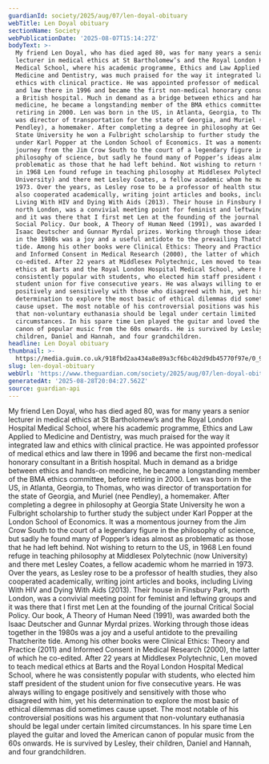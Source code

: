 ```yaml
---
guardianId: society/2025/aug/07/len-doyal-obituary
webTitle: Len Doyal obituary
sectionName: Society
webPublicationDate: '2025-08-07T15:14:27Z'
bodyText: >-
  My friend Len Doyal, who has died aged 80, was for many years a senior
  lecturer in medical ethics at St Bartholomew’s and the Royal London Hospital
  Medical School, where his academic programme, Ethics and Law Applied to
  Medicine and Dentistry, was much praised for the way it integrated law and
  ethics with clinical practice. He was appointed professor of medical ethics
  and law there in 1996 and became the first non-medical honorary consultant in
  a British hospital. Much in demand as a bridge between ethics and hands-on
  medicine, he became a longstanding member of the BMA ethics committee, before
  retiring in 2000. Len was born in the US, in Atlanta, Georgia, to Thomas, who
  was director of transportation for the state of Georgia, and Muriel (nee
  Pendley), a homemaker. After completing a degree in philosophy at Georgia
  State University he won a Fulbright scholarship to further study the subject
  under Karl Popper at the London School of Economics. It was a momentous
  journey from the Jim Crow South to the court of a legendary figure in the
  philosophy of science, but sadly he found many of Popper’s ideas almost as
  problematic as those that he had left behind. Not wishing to return to the US,
  in 1968 Len found refuge in teaching philosophy at Middlesex Polytechnic (now
  University) and there met Lesley Coates, a fellow academic whom he married in
  1973. Over the years, as Lesley rose to be a professor of health studies, they
  also cooperated academically, writing joint articles and books, including
  Living With HIV and Dying With Aids (2013). Their house in Finsbury Park,
  north London, was a convivial meeting point for feminist and leftwing groups
  and it was there that I first met Len at the founding of the journal Critical
  Social Policy. Our book, A Theory of Human Need (1991), was awarded both the
  Isaac Deutscher and Gunnar Myrdal prizes. Working through those ideas together
  in the 1980s was a joy and a useful antidote to the prevailing Thatcherite
  tide. Among his other books were Clinical Ethics: Theory and Practice (2011)
  and Informed Consent in Medical Research (2000), the latter of which he
  co-edited. After 22 years at Middlesex Polytechnic, Len moved to teach medical
  ethics at Barts and the Royal London Hospital Medical School, where he was
  consistently popular with students, who elected him staff president of the
  student union for five consecutive years. He was always willing to engage
  positively and sensitively with those who disagreed with him, yet his
  determination to explore the most basic of ethical dilemmas did sometimes
  cause upset. The most notable of his controversial positions was his argument
  that non-voluntary euthanasia should be legal under certain limited
  circumstances. In his spare time Len played the guitar and loved the American
  canon of popular music from the 60s onwards. He is survived by Lesley, their
  children, Daniel and Hannah, and four grandchildren.
headline: Len Doyal obituary
thumbnail: >-
  https://media.guim.co.uk/918fbd2aa434a8e89a3cf6bc4b2d9db45770f97e/0_9_1657_1324/500.jpg
slug: len-doyal-obituary
webUrl: 'https://www.theguardian.com/society/2025/aug/07/len-doyal-obituary'
generatedAt: '2025-08-28T20:04:27.562Z'
source: guardian-api
---
```

My friend Len Doyal, who has died aged 80, was for many years a senior lecturer in medical ethics at St Bartholomew’s and the Royal London Hospital Medical School, where his academic programme, Ethics and Law Applied to Medicine and Dentistry, was much praised for the way it integrated law and ethics with clinical practice. He was appointed professor of medical ethics and law there in 1996 and became the first non-medical honorary consultant in a British hospital. Much in demand as a bridge between ethics and hands-on medicine, he became a longstanding member of the BMA ethics committee, before retiring in 2000. Len was born in the US, in Atlanta, Georgia, to Thomas, who was director of transportation for the state of Georgia, and Muriel (nee Pendley), a homemaker. After completing a degree in philosophy at Georgia State University he won a Fulbright scholarship to further study the subject under Karl Popper at the London School of Economics. It was a momentous journey from the Jim Crow South to the court of a legendary figure in the philosophy of science, but sadly he found many of Popper’s ideas almost as problematic as those that he had left behind. Not wishing to return to the US, in 1968 Len found refuge in teaching philosophy at Middlesex Polytechnic (now University) and there met Lesley Coates, a fellow academic whom he married in 1973. Over the years, as Lesley rose to be a professor of health studies, they also cooperated academically, writing joint articles and books, including Living With HIV and Dying With Aids (2013). Their house in Finsbury Park, north London, was a convivial meeting point for feminist and leftwing groups and it was there that I first met Len at the founding of the journal Critical Social Policy. Our book, A Theory of Human Need (1991), was awarded both the Isaac Deutscher and Gunnar Myrdal prizes. Working through those ideas together in the 1980s was a joy and a useful antidote to the prevailing Thatcherite tide. Among his other books were Clinical Ethics: Theory and Practice (2011) and Informed Consent in Medical Research (2000), the latter of which he co-edited. After 22 years at Middlesex Polytechnic, Len moved to teach medical ethics at Barts and the Royal London Hospital Medical School, where he was consistently popular with students, who elected him staff president of the student union for five consecutive years. He was always willing to engage positively and sensitively with those who disagreed with him, yet his determination to explore the most basic of ethical dilemmas did sometimes cause upset. The most notable of his controversial positions was his argument that non-voluntary euthanasia should be legal under certain limited circumstances. In his spare time Len played the guitar and loved the American canon of popular music from the 60s onwards. He is survived by Lesley, their children, Daniel and Hannah, and four grandchildren.
